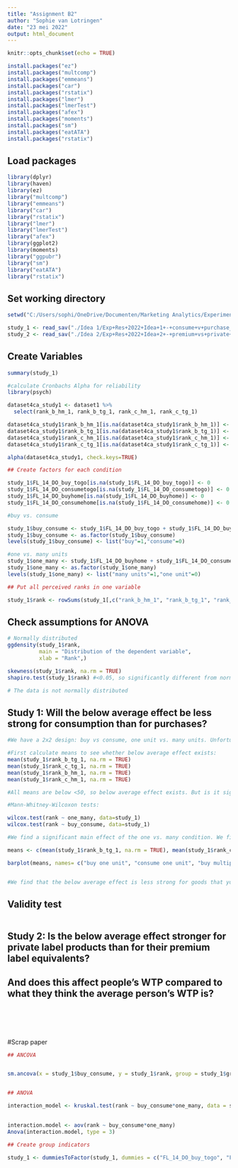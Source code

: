 ---
title: "Assignment B2"
author: "Sophie van Lotringen"
date: "23 mei 2022"
output: html_document
---

```{r setup, include=FALSE}
knitr::opts_chunk$set(echo = TRUE)
```

```{r}
install.packages("ez") 
install.packages("multcomp") 
install.packages("emmeans") 
install.packages("car") 
install.packages("rstatix") 
install.packages("lmer") 
install.packages("lmerTest") 
install.packages("afex") 
install.packages("moments")
install.packages("sm")
install.packages("eatATA")
install.packages("rstatix")

```

## Load packages
```{r}
library(dplyr)
library(haven)
library(ez) 
library("multcomp") 
library("emmeans") 
library("car") 
library("rstatix") 
library("lmer") 
library("lmerTest") 
library("afex") 
library(ggplot2)
library(moments)
library("ggpubr")
library("sm")
library("eatATA")
library("rstatix")

```


## Set working directory
```{r}
setwd("C:/Users/sophi/OneDrive/Documenten/Marketing Analytics/Experimental Research/Assignment B2")

study_1 <- read_sav("./Idea 1/Exp+Res+2022+Idea+1+-+consume+v+purchase_May+9,+2022_15.04.sav")
study_2 <- read_sav("./Idea 2/Exp+Res+2022+Idea+2+-+premium+vs+private+label_May+9,+2022_15.03.sav")

```

## Create Variables
```{r}

summary(study_1)

#calculate Cronbachs Alpha for reliability
library(psych)

dataset4ca_study1 <- dataset1 %>% 
  select(rank_b_hm_1, rank_b_tg_1, rank_c_hm_1, rank_c_tg_1)

dataset4ca_study1$rank_b_hm_1[is.na(dataset4ca_study1$rank_b_hm_1)] <- 0
dataset4ca_study1$rank_b_tg_1[is.na(dataset4ca_study1$rank_b_tg_1)] <- 0
dataset4ca_study1$rank_c_hm_1[is.na(dataset4ca_study1$rank_c_hm_1)] <- 0
dataset4ca_study1$rank_c_tg_1[is.na(dataset4ca_study1$rank_c_tg_1)] <- 0

alpha(dataset4ca_study1, check.keys=TRUE)

## Create factors for each condition

study_1$FL_14_DO_buy_togo[is.na(study_1$FL_14_DO_buy_togo)] <- 0
study_1$FL_14_DO_consumetogo[is.na(study_1$FL_14_DO_consumetogo)] <- 0
study_1$FL_14_DO_buyhome[is.na(study_1$FL_14_DO_buyhome)] <- 0
study_1$FL_14_DO_consumehome[is.na(study_1$FL_14_DO_consumehome)] <- 0

#buy vs. consume

study_1$buy_consume <- study_1$FL_14_DO_buy_togo + study_1$FL_14_DO_buyhome
study_1$buy_consume <- as.factor(study_1$buy_consume)
levels(study_1$buy_consume) <- list("buy"=1,"consume"=0) 

#one vs. many units
study_1$one_many <- study_1$FL_14_DO_buyhome + study_1$FL_14_DO_consumehome
study_1$one_many <- as.factor(study_1$one_many)
levels(study_1$one_many) <- list("many units"=1,"one unit"=0) 

## Put all perceived ranks in one variable

study_1$rank <- rowSums(study_1[,c("rank_b_hm_1", "rank_b_tg_1", "rank_c_hm_1", "rank_c_tg_1")], na.rm=TRUE)


```


## Check assumptions for ANOVA
```{r}
# Normally distributed
ggdensity(study_1$rank, 
          main = "Distribution of the dependent variable",
          xlab = "Rank",)

skewness(study_1$rank, na.rm = TRUE)
shapiro.test(study_1$rank) #<0.05, so significantly different from normal distribution

# The data is not normally distributed

```


## Study 1: Will the below average effect be less strong for consumption than for purchases?
```{r}
#We have a 2x2 design: buy vs consume, one unit vs. many units. Unfortunately the data does not meet the assumption of a normal distribution, therefore we cannot use an ANCOVA. Since no non-parametric alternatives to an ANCOVA exist, we will not look for interactions and use two Mann-Whitney-Wilcoxon tests, one for each independent variable. 

#First calculate means to see whether below average effect exists:
mean(study_1$rank_b_tg_1, na.rm = TRUE)
mean(study_1$rank_c_tg_1, na.rm = TRUE)
mean(study_1$rank_b_hm_1, na.rm = TRUE)
mean(study_1$rank_c_hm_1, na.rm = TRUE)

#All means are below <50, so below average effect exists. But is it significantly stronger/ weaker when bought in bulk or bought to consume immediately? 

#Mann-Whitney-Wilcoxon tests:

wilcox.test(rank ~ one_many, data=study_1)
wilcox.test(rank ~ buy_consume, data=study_1)

#We find a significant main effect of the one vs. many condition. We find no significant effect of buying vs. consuming on the below average effect

means <- c(mean(study_1$rank_b_tg_1, na.rm = TRUE), mean(study_1$rank_c_tg_1, na.rm = TRUE), mean(study_1$rank_b_hm_1, na.rm = TRUE), mean(study_1$rank_c_hm_1, na.rm = TRUE))

barplot(means, names= c("buy one unit", "consume one unit", "buy multiple units", "consume multiple units"))


#We find that the below average effect is less strong for goods that you buy in bulk (pack of coffee instead of one cup of coffee). 

```

## Validity test
```{r}



```


## Study 2: Is the below average effect stronger for private label products than for their premium label equivalents?
## And does this affect people’s WTP compared to what they think the average person’s WTP is?
```{r}


```



```{r}


```



```{r}


```


```{r}


```


```{r}


```

#Scrap paper

```{r}
## ANCOVA


sm.ancova(x = study_1$buy_consume, y = study_1$rank, group = study_1$group)


## ANOVA

interaction_model <- kruskal.test(rank ~ buy_consume*one_many, data = study_1)

 
interaction.model <- aov(rank ~ buy_consume*one_many) 
Anova(interaction.model, type = 3)

## Create group indicators

study_1 <- dummiesToFactor(study_1, dummies = c("FL_14_DO_buy_togo", "FL_14_DO_consumetogo", "FL_14_DO_buyhome", "FL_14_DO_consumehome"), facVar = "group")



```

